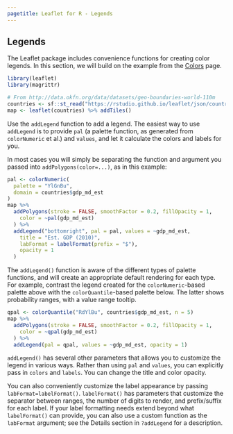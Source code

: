 ```yaml
---
pagetitle: Leaflet for R - Legends
---
```


## Legends

The Leaflet package includes convenience functions for creating color legends. In this section, we will build on the example from the [Colors](colors.html) page.

```r
library(leaflet)
library(magrittr)
```

```r
# From http://data.okfn.org/data/datasets/geo-boundaries-world-110m
countries <- sf::st_read("https://rstudio.github.io/leaflet/json/countries.geojson")
map <- leaflet(countries) %>% addTiles()
```

Use the `addLegend` function to add a legend. The easiest way to use `addLegend` is to provide `pal` (a palette function, as generated from `colorNumeric` et al.) and `values`, and let it calculate the colors and labels for you.

In most cases you will simply be separating the function and argument you passed into `addPolygons(color=...)`, as in this example:

```r
pal <- colorNumeric(
  palette = "YlGnBu",
  domain = countries$gdp_md_est
)
map %>%
  addPolygons(stroke = FALSE, smoothFactor = 0.2, fillOpacity = 1,
    color = ~pal(gdp_md_est)
  ) %>%
  addLegend("bottomright", pal = pal, values = ~gdp_md_est,
    title = "Est. GDP (2010)",
    labFormat = labelFormat(prefix = "$"),
    opacity = 1
  )
```

The `addLegend()` function is aware of the different types of palette functions, and will create an appropriate default rendering for each type. For example, contrast the legend created for the `colorNumeric`-based palette above with the `colorQuantile`-based palette below. The latter shows probability ranges, with a value range tooltip.

```r
qpal <- colorQuantile("RdYlBu", countries$gdp_md_est, n = 5)
map %>%
  addPolygons(stroke = FALSE, smoothFactor = 0.2, fillOpacity = 1,
    color = ~qpal(gdp_md_est)
  ) %>%
  addLegend(pal = qpal, values = ~gdp_md_est, opacity = 1)
```

`addLegend()` has several other parameters that allows you to customize the legend in various ways. Rather than using `pal` and `values`, you can explicitly pass in `colors` and `labels`. You can change the title and color opacity.

You can also conveniently customize the label appearance by passing `labFormat=labelFormat()`. `labelFormat()` has parameters that customize the separator between ranges, the number of digits to render, and prefix/suffix for each label. If your label formatting needs extend beyond what `labelFormat()` can provide, you can also use a custom function as the `labFormat` argument; see the Details section in `?addLegend` for a description.
